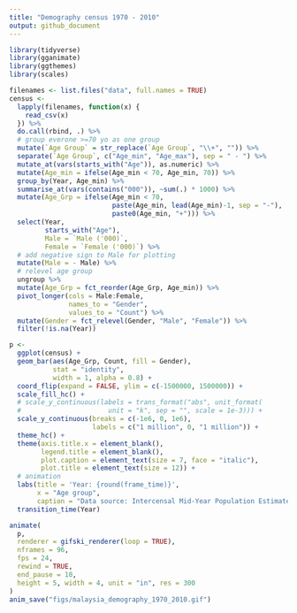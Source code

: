 ```yaml
---
title: "Demography census 1970 - 2010"
output: github_document
---
```




```r
library(tidyverse)
library(gganimate)
library(ggthemes)
library(scales)
```


```r
filenames <- list.files("data", full.names = TRUE)
census <- 
  lapply(filenames, function(x) {
    read_csv(x)
  }) %>% 
  do.call(rbind, .) %>% 
  # group everone >=70 yo as one group
  mutate(`Age Group` = str_replace(`Age Group`, "\\+", "")) %>% 
  separate(`Age Group`, c("Age_min", "Age_max"), sep = " - ") %>% 
  mutate_at(vars(starts_with("Age")), as.numeric) %>% 
  mutate(Age_min = ifelse(Age_min < 70, Age_min, 70)) %>% 
  group_by(Year, Age_min) %>% 
  summarise_at(vars(contains("000")), ~sum(.) * 1000) %>% 
  mutate(Age_Grp = ifelse(Age_min < 70,
                          paste(Age_min, lead(Age_min)-1, sep = "-"),
                          paste0(Age_min, "+"))) %>% 
  select(Year, 
         starts_with("Age"), 
         Male = `Male ('000)`,
         Female = `Female ('000)`) %>% 
  # add negative sign to Male for plotting
  mutate(Male = - Male) %>% 
  # relevel age group
  ungroup %>% 
  mutate(Age_Grp = fct_reorder(Age_Grp, Age_min)) %>% 
  pivot_longer(cols = Male:Female,
               names_to = "Gender",
               values_to = "Count") %>% 
  mutate(Gender = fct_relevel(Gender, "Male", "Female")) %>% 
  filter(!is.na(Year))

```

 
```r
p <- 
  ggplot(census) +
  geom_bar(aes(Age_Grp, Count, fill = Gender),
           stat = "identity", 
           width = 1, alpha = 0.8) +
  coord_flip(expand = FALSE, ylim = c(-1500000, 1500000)) +
  scale_fill_hc() +
  # scale_y_continuous(labels = trans_format("abs", unit_format(
  #                      unit = "k", sep = "", scale = 1e-3))) + 
  scale_y_continuous(breaks = c(-1e6, 0, 1e6),
                     labels = c("1 million", 0, "1 million")) +
  theme_hc() +
  theme(axis.title.x = element_blank(),
        legend.title = element_blank(),
        plot.caption = element_text(size = 7, face = "italic"),
        plot.title = element_text(size = 12)) +
  # animation
  labs(title = 'Year: {round(frame_time)}', 
       x = "Age group",
       caption = "Data source: Intercensal Mid-Year Population Estimates by\nAge Group and Sex, Malaysia, 1970-2010\nDepartment of Statistics Malaysia") +
  transition_time(Year)

animate(
  p,
  renderer = gifski_renderer(loop = TRUE),
  nframes = 96,
  fps = 24,
  rewind = TRUE,
  end_pause = 10,
  height = 5, width = 4, unit = "in", res = 300
)
anim_save("figs/malaysia_demography_1970_2010.gif")
```
 
 